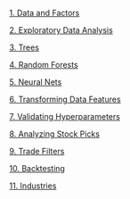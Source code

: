 [1. Data and Factors](1-data.html)

[2. Exploratory Data Analysis](2-explore.html)

[3. Trees](3-trees.html)

[4. Random Forests](4-forests.html)

[5. Neural Nets](5-nets.html)

[6. Transforming Data Features](6-transform.html)

[7. Validating Hyperparameters](7-validation.html)

[8. Analyzing Stock Picks](8-analyzing.html)

[9. Trade Filters](10-trading.html)

[10. Backtesting](11-backtesting.html)

[11. Industries](12-industries.html)
